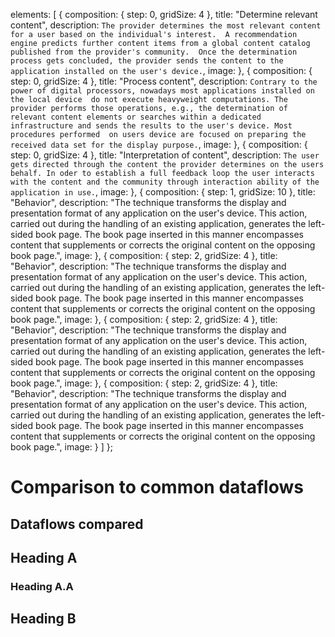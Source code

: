 

  elements: [
    {
      composition: {
        step: 0,
        gridSize: 4
      },
      title: "Determine relevant content",
      description: `The provider determines the most relevant content for a user based on the individual's interest. 
      A recommendation engine predicts further content items from a global content catalog published from the provider's community. 
      Once the determination process gets concluded, the provider sends the content to the application installed on the user's device.`,
      image: <PagesStep0 />
    },
    {
      composition: {
        step: 0,
        gridSize: 4
      },
      title: "Process content",
      description: `Contrary to the power of digital processors, nowadays most applications installed on the local device 
      do not execute heavyweight computations. The provider performs those operations, e.g., the determination of relevant content
      elements or searches within a dedicated infrastructure and sends the results to the user's device. Most procedures performed 
      on users device are focused on preparing the received data set for the display purpose.`,
      image: <PagesStep0 />
    },
    {
      composition: {
        step: 0,
        gridSize: 4
      },
      title: "Interpretation of content",
      description: `The user gets directed through the content the provider determines on the users behalf. In oder to establish a full feedback loop the user
      interacts with the content and the community through interaction ability of the application in use.`,
      image: <PagesStep0 />
    },
    {
      composition: {
        step: 1,
        gridSize: 10
      },
      title: "Behavior",
      description:
        "The technique transforms the display and presentation format of any application on the user's device. This action, carried out during the handling of an existing application, generates the left-sided book page. The book page inserted in this manner encompasses content that supplements or corrects the original content on the opposing book page.",
      image: <PagesStep1 />
    },
    {
      composition: {
        step: 2,
        gridSize: 4
      },
      title: "Behavior",
      description:
        "The technique transforms the display and presentation format of any application on the user's device. This action, carried out during the handling of an existing application, generates the left-sided book page. The book page inserted in this manner encompasses content that supplements or corrects the original content on the opposing book page.",
      image: <PagesStep1 />
    },
    {
      composition: {
        step: 2,
        gridSize: 4
      },
      title: "Behavior",
      description:
        "The technique transforms the display and presentation format of any application on the user's device. This action, carried out during the handling of an existing application, generates the left-sided book page. The book page inserted in this manner encompasses content that supplements or corrects the original content on the opposing book page.",
      image: <PagesStep1 />
    },
    {
      composition: {
        step: 2,
        gridSize: 4
      },
      title: "Behavior",
      description:
        "The technique transforms the display and presentation format of any application on the user's device. This action, carried out during the handling of an existing application, generates the left-sided book page. The book page inserted in this manner encompasses content that supplements or corrects the original content on the opposing book page.",
      image: <PagesStep1 />
    }
  ]
};

# Comparison to common dataflows

## Dataflows compared

<Comparison content={content} />

## Heading A

### Heading A.A

## Heading B
